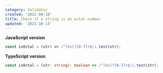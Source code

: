 ```yaml
---
category: Validator
created: '2021-04-10'
title: Check if a string is an octal number
updated: '2021-10-13'
---
```


**JavaScript version**

```js isOctal.js
const isOctal = (str) => /^(0o)?[0-7]+$/i.test(str);
```

**TypeScript version**

```ts isOctal.ts
const isOctal = (str: string): boolean => /^(0o)?[0-7]+$/i.test(str);
```
